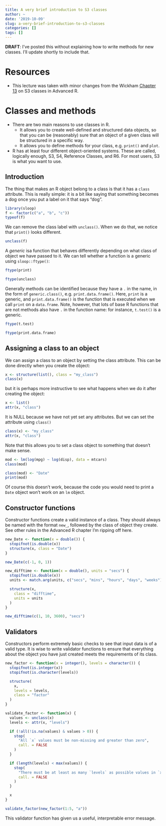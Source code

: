 ```yaml
---
title: A very brief introduction to S3 classes
author: ~
date: '2019-10-09'
slug: a-very-brief-introduction-to-s3-classes
categories: []
tags: []
---
```


**DRAFT**: I've posted this without explaining how to write methods for new classes. I'll update shortly to include that.

# Resources

* This lecture was taken with minor changes from the Wickham [Chapter 13](https://adv-r.hadley.nz/s3.html) on S3 classes in Advanced R.

# Classes and methods

* There are two main reasons to use classes in R.
    * It allows you to create well-defined and structured data objects, so that you can be (reasonably) sure that an object of a given class will be structured in a specific way.
    * It allows you to define methods for your class, e.g. `print()` and `plot`.
* R has at least four different object-oriented systems. These are called, logically enough, S3, S4, Reference Classes, and R6. For most users, S3 is what you want to use.

## Introduction

The thing that makes an R object belong to a class is that it has a `class` attribute. This is really simple: it is a bit like saying that something becomes a dog once you put a label on it that says "dog". 

```r
library(sloop)
f <- factor(c("a", "b", "c"))
typeof(f)
```

We can remove the class label with `unclass()`. When we do that, we notice that `print()` looks different.

```r
unclass(f)
```

A *generic* isa function that behaves differently depending on what class of object we have passed to it. We can tell whether a function is a generic using `sloop::ftype()`:

```r
ftype(print)
```

```r
ftype(unclass)
```

Generally methods can be identified because they have a `.` in the name, in the form of `generic.class()`, e.g. `print.data.frame()`. Here, `print` is a generic, and `print.data.frame()` is the function that is executed when we call `print` on a `data.frame`. Note, however, that lots of base R functions that are not methods also have `.` in the function name: for instance, `t.test()` is a generic.
```r
ftype(t.test)
```

```r
ftype(print.data.frame)
```

## Assigning a class to an object

We can assign a class to an object by setting the class attribute. This can be done directly when you create the object: 
```r
x <- structure(list(), class = "my_class")
class(x)
```

but it is perhaps more instructive to see what happens when we do it after creating the object:
```r
x <- list()
attr(x, "class")
```
It is NULL because we have not yet set any attributes. But we can set the attribute using `class()`
```r
class(x) <- "my_class"
attr(x, "class")
```
Note that this allows you to set a class object to something that doesn't make sense. 
```r
mod <- lm(log(mpg) ~ log(disp), data = mtcars)
class(mod)
```
```r
class(mod) <- "Date"
print(mod)
```
Of course this doesn't work, because the code you would need to print a `Date` object won't work on an `lm` object.

## Constructor functions

Constructor functions create a valid instance of a class. They should always be named with the format `new_`, followed by the class of object they create. See other rules in the Advanced R chapter I'm ripping off here.
```r
new_Date <- function(x = double()) {
  stopifnot(is.double(x))
  structure(x, class = "Date")
}

new_Date(c(-1, 0, 1))
```

```r
new_difftime <- function(x = double(), units = "secs") {
  stopifnot(is.double(x))
  units <- match.arg(units, c("secs", "mins", "hours", "days", "weeks"))

  structure(x,
    class = "difftime",
    units = units
  )
}

new_difftime(c(1, 10, 3600), "secs")
```

## Validators

Constructors perform extremely basic checks to see that input data is of a valid type. It is wise to write validator functions to ensure that everything about the object you have just created meets the requirements of its class.
```r
new_factor <- function(x = integer(), levels = character()) {
  stopifnot(is.integer(x))
  stopifnot(is.character(levels))

  structure(
    x,
    levels = levels,
    class = "factor"
  )
}

validate_factor <- function(x) {
  values <- unclass(x)
  levels <- attr(x, "levels")

  if (!all(!is.na(values) & values > 0)) {
    stop(
      "All `x` values must be non-missing and greater than zero",
      call. = FALSE
    )
  }

  if (length(levels) < max(values)) {
    stop(
      "There must be at least as many `levels` as possible values in `x`",
      call. = FALSE
    )
  }

  x
}

validate_factor(new_factor(1:5, "a"))
```
This validator function has given us a useful, interpretable error message.
